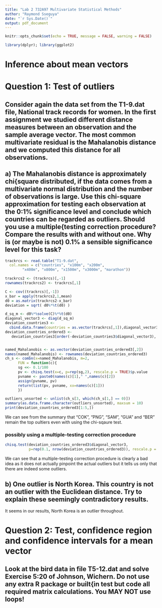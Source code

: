 ```yaml
---
title: "Lab 2 732A97 Multivariate Statistical Methods"
author: "Raymond Sseguya"
date: "`r Sys.Date()`"
output: pdf_document
---
```


```r
knitr::opts_chunk$set(echo = TRUE, message = FALSE, warning = FALSE)

library(dplyr); library(ggplot2)
```


# Inference about mean vectors


# Question 1: Test of outliers

## Consider again the data set from the T1-9.dat file, National track records for women. In the first assignment we studied different distance measures between an observation and the sample average vector. The most common multivariate residual is the Mahalanobis distance and we computed this distance for all observations.


## a) The Mahalanobis distance is approximately chi{square distributed, if the data comes from a multivariate normal distribution and the number of observations is large. Use this chi-square approximation for testing each observation at the 0:1% significance level and conclude which countries can be regarded as outliers. Should you use a multiple{testing correction procedure? Compare the results with and without one. Why is (or maybe is not) 0.1% a sensible significance level for this task?
```r
trackrcs <- read.table("T1-9.dat",
  col.names = c("countries", "x100m", "x200m", 
        "x400m", "x800m", "x1500m", "x3000m", "marathon"))

trackrcs2 <- (trackrcs)[,-1]
rownames(trackrcs2) <- trackrcs[,1]

C <- cov((trackrcs)[,-1])
x_bar = apply(trackrcs2,1,mean)
d0 = as.matrix(trackrcs2-x_bar)
deviation = sqrt( d0%*%t(d0) )

d_sq_m <- d0%*%solve(C)%*%t(d0)
diagonal_vector3 <- diag(d_sq_m)
deviation_countries3 <- 
  cbind.data.frame(countries = as.vector(trackrcs[,1]),diagonal_vector3)
deviation_countries_ordered3 <-  
   deviation_countries3[order(-deviation_countries3$diagonal_vector3), ]


named_Mahalanobis <- as.vector(deviation_countries_ordered3[,2])
names(named_Mahalanobis) <- rownames(deviation_countries_ordered3)
ch_s <- combn(x=named_Mahalanobis, m=2,
      FUN = function(c){
      sg <<- 0.1/100
      pv <- chisq.test(x=c, p=rep(sg,2), rescale.p = TRUE)$p.value 
      pvname <- paste0(names(c)[1]," ",names(c)[2])
      assign(pvname, pv)
      return(list(pv, pvname, xx=names(c)[1]))
      }) 

outliers_unsorted <- unlist(ch_s[3, which(ch_s[1,] == 0)])
summary(as.data.frame.character(outliers_unsorted), maxsum = 10)
print(deviation_countries_ordered3[1:5,])

```
We can see from the summary that "COK", "PNG", "SAM", "GUA" and "BER" remain the top oultiers even with using the chi-sqaure test.


### possibly using a multiple-testing correction procedure
```r
chisq.test(deviation_countries_ordered3$diagonal_vector3,
           p=rep(0.1, nrow(deviation_countries_ordered3)), rescale.p = TRUE )
```
We can see that a multiple-testing correction procedure is clearly a bad idea as it does not actually pinpoint the actual outliers but it tells us only that there are indeed some outliers. 


## b) One outlier is North Korea. This country is not an outlier with the Euclidean distance. Try to explain these seemingly contradictory results.

It seems in our results, North Korea is an outlier throughout.


# Question 2: Test, confidence region and confidence intervals for a mean vector

## Look at the bird data in file T5-12.dat and solve Exercise 5:20 of Johnson, Wichern. Do not use any extra R package or built{in test but code all required matrix calculations. You MAY NOT use loops!

```r

```

